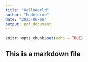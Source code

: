 ```yaml
---
title: "HelloWorld"
author: "Madeleine"
date: "2023-06-06"
output: pdf_document
---
```


```r
knitr::opts_chunk$set(echo = TRUE)
```

## This is a markdown file